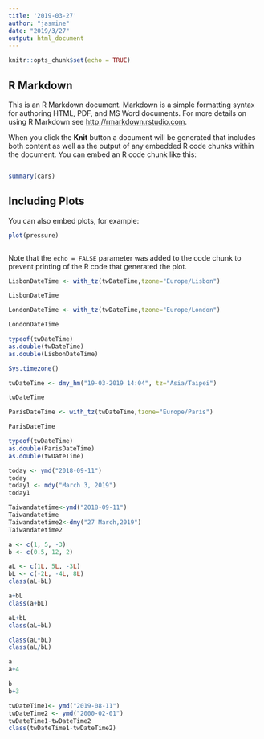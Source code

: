 ```yaml
---
title: '2019-03-27'
author: "jasmine"
date: "2019/3/27"
output: html_document
---
```


```r
knitr::opts_chunk$set(echo = TRUE)
```

## R Markdown

This is an R Markdown document. Markdown is a simple formatting syntax for authoring HTML, PDF, and MS Word documents. For more details on using R Markdown see <http://rmarkdown.rstudio.com>.

When you click the **Knit** button a document will be generated that includes both content as well as the output of any embedded R code chunks within the document. You can embed an R code chunk like this:
```r

```

```r
summary(cars)
```

## Including Plots

You can also embed plots, for example:

```r
plot(pressure)
```
```r

```

Note that the `echo = FALSE` parameter was added to the code chunk to prevent printing of the R code that generated the plot.


```r
LisbonDateTime <- with_tz(twDateTime,tzone="Europe/Lisbon")

LisbonDateTime
```

```r
LondonDateTime <- with_tz(twDateTime,tzone="Europe/London")

LondonDateTime
```

```r
typeof(twDateTime)
as.double(twDateTime)
as.double(LisbonDateTime)
```

```r
Sys.timezone()
```

```r
twDateTime <- dmy_hm("19-03-2019 14:04", tz="Asia/Taipei")

twDateTime
```

```r
ParisDateTime <- with_tz(twDateTime,tzone="Europe/Paris")

ParisDateTime
```
```r
typeof(twDateTime)
as.double(ParisDateTime)
as.double(twDateTime)
```

```r
today <- ymd("2018-09-11")
today
today1 <- mdy("March 3, 2019")
today1
```
```r
Taiwandatetime<-ymd("2018-09-11")
Taiwandatetime
Taiwandatetime2<-dmy("27 March,2019")
Taiwandatetime2
```

```r
a <- c(1, 5, -3)
b <- c(0.5, 12, 2)
```

```r
aL <- c(1L, 5L, -3L)
bL <- c(-2L, -4L, 8L)
class(aL+bL)
```
```r
a+bL
class(a+bL)

aL+bL
class(aL+bL)

class(aL*bL)
class(aL/bL)
```

```r
a
a+4
```
```r
b
b+3
```

```r
twDateTime1<- ymd("2019-08-11")
twDateTime2 <- ymd("2000-02-01")
twDateTime1-twDateTime2
class(twDateTime1-twDateTime2)
```

